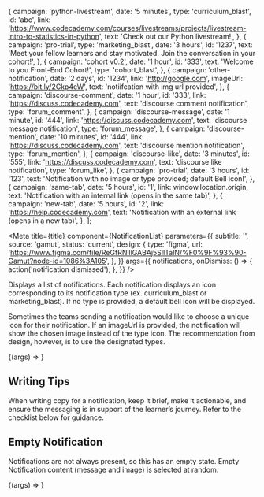 

  {
    campaign: 'python-livestream',
    date: '5 minutes',
    type: 'curriculum_blast',
    id: 'abc',
    link:
      'https://www.codecademy.com/courses/livestreams/projects/livestream-intro-to-statistics-in-python',
    text: 'Check out our Python livestream!',
  },
  {
    campaign: 'pro-trial',
    type: 'marketing_blast',
    date: '3 hours',
    id: '1237',
    text:
      'Meet your fellow learners and stay motivated. Join the conversation in your cohort!',
  },
  {
    campaign: 'cohort v0.2',
    date: '1 hour',
    id: '333',
    text: 'Welcome to you Front-End Cohort!',
    type: 'cohort_blast',
  },
  {
    campaign: 'other-notification',
    date: '2 days',
    id: '1234',
    link: 'http://google.com',
    imageUrl: 'https://bit.ly/2Ckp4eW',
    text: 'notiifcation with img url provided',
  },
  {
    campaign: 'discourse-comment',
    date: '1 hour',
    id: '333',
    link: 'https://discuss.codecademy.com',
    text: 'discourse comment notification',
    type: 'forum_comment',
  },
  {
    campaign: 'discourse-message',
    date: '1 minute',
    id: '444',
    link: 'https://discuss.codecademy.com',
    text: 'discourse message notification',
    type: 'forum_message',
  },
  {
    campaign: 'discourse-mention',
    date: '10 minutes',
    id: '444',
    link: 'https://discuss.codecademy.com',
    text: 'discourse mention notification',
    type: 'forum_mention',
  },
  {
    campaign: 'discourse-like',
    date: '3 minutes',
    id: '555',
    link: 'https://discuss.codecademy.com',
    text: 'discourse like notification',
    type: 'forum_like',
  },
  {
    campaign: 'pro-trial',
    date: '3 hours',
    id: '123',
    text: 'Notification with no image or type provided; default Bell icon!',
  },
  {
    campaign: 'same-tab',
    date: '5 hours',
    id: '1',
    link: window.location.origin,
    text: 'Notification with an internal link (opens in the same tab)',
  },
  {
    campaign: 'new-tab',
    date: '5 hours',
    id: '2',
    link: 'https://help.codecademy.com',
    text: 'Notification with an external link (opens in a new tab)',
  },
];

<Meta
  title={title}
  component={NotificationList}
  parameters={{
    subtitle: '',
    source: 'gamut',
    status: 'current',
    design: {
      type: 'figma',
      url:
        'https://www.figma.com/file/ReGfRNillGABAj5SlITalN/%F0%9F%93%90-Gamut?node-id=1086%3A105',
    },
  }}
  args={{
    notifications,
    onDismiss: () => {
      action('notification dismissed');
    },
  }}
/>

Displays a list of notifications. Each notification displays an icon corresponding to its notification type (ex. curriculum_blast or marketing_blast). If no type is provided, a default bell icon will be displayed.

Sometimes the teams sending a notification would like to choose a unique icon for their notification. If an imageUrl is provided, the notification will show the chosen image instead of the type icon. The recommendation from design, however, is to use the designated types.

<Canvas>
  <Story name="NotificationList">
    {(args) => <NotificationList {...args} />}
  </Story>
</Canvas>

<PropsTable story="NotificationList" />

## Writing Tips

When writing copy for a notification, keep it brief, make it actionable, and ensure the messaging is in support of the learner’s journey. Refer to the checklist below for guidance.

<CustomCheckbox
  htmlFor="notification-1"
  label="Only use a notification when there is a relevant action for the learner to take."
  spacing="tight"
/>
<CustomCheckbox
  htmlFor="notification-2"
  label="Ensure that the action is clear."
  spacing="tight"
/>
<CustomCheckbox
  htmlFor="notification-3"
  label="Keep notifications to 86 characters or less (a maximum of 3 lines)."
  spacing="tight"
/>

## Empty Notification

Notifications are not always present, so this has an empty state.
Empty Notification content (message and image) is selected at random.

<Canvas>
  <Story name="Empty" args={{ notifications: [] }}>
    {(args) => <NotificationList {...args} />}
  </Story>
</Canvas>
